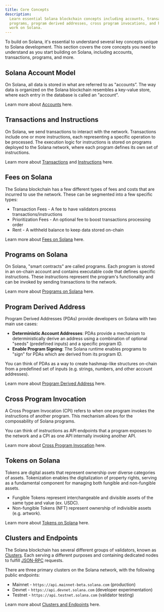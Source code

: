 ```yaml
---
title: Core Concepts
description:
  Learn essential Solana blockchain concepts including accounts, transactions,
  programs, program derived addresses, cross program invocations, and how tokens
  work on Solana.
---
```


To build on Solana, it's essential to understand several key concepts unique to
Solana development. This section covers the core concepts you need to understand
as you start building on Solana, including accounts, transactions, programs, and
more.

## Solana Account Model

On Solana, all data is stored in what are referred to as "accounts”. The way
data is organized on the Solana blockchain resembles a key-value store, where
each entry in the database is called an "account".

Learn more about [Accounts](/docs/core/accounts) here.

## Transactions and Instructions

On Solana, we send transactions to interact with the network. Transactions
include one or more instructions, each representing a specific operation to be
processed. The execution logic for instructions is stored on programs deployed
to the Solana network, where each program defines its own set of instructions.

Learn more about [Transactions](/docs/core/transactions) and
[Instructions](/docs/core/transactions#instruction) here.

## Fees on Solana

The Solana blockchain has a few different types of fees and costs that are
incurred to use the network. These can be segmented into a few specific types:

- Transaction Fees - A fee to have validators process transactions/instructions
- Prioritization Fees - An optional fee to boost transactions processing order
- Rent - A withheld balance to keep data stored on-chain

Learn more about [Fees on Solana](/docs/core/fees) here.

## Programs on Solana

On Solana, "smart contracts" are called programs. Each program is stored in an
on-chain account and contains executable code that defines specific
instructions. These instructions represent the program's functionality and can
be invoked by sending transactions to the network.

Learn more about [Programs on Solana](/docs/core/programs) here.

## Program Derived Address

Program Derived Addresses (PDAs) provide developers on Solana with two main use
cases:

- **Deterministic Account Addresses**: PDAs provide a mechanism to
  deterministically derive an address using a combination of optional "seeds"
  (predefined inputs) and a specific program ID.
- **Enable Program Signing**: The Solana runtime enables programs to "sign" for
  PDAs which are derived from its program ID.

You can think of PDAs as a way to create hashmap-like structures on-chain from a
predefined set of inputs (e.g. strings, numbers, and other account addresses).

Learn more about [Program Derived Address](/docs/core/pda) here.

## Cross Program Invocation

A Cross Program Invocation (CPI) refers to when one program invokes the
instructions of another program. This mechanism allows for the composability of
Solana programs.

You can think of instructions as API endpoints that a program exposes to the
network and a CPI as one API internally invoking another API.

Learn more about [Cross Program Invocation](/docs/core/cpi) here.

## Tokens on Solana

Tokens are digital assets that represent ownership over diverse categories of
assets. Tokenization enables the digitalization of property rights, serving as a
fundamental component for managing both fungible and non-fungible assets.

- Fungible Tokens represent interchangeable and divisible assets of the same
  type and value (ex. USDC).
- Non-fungible Tokens (NFT) represent ownership of indivisible assets (e.g.
  artwork).

Learn more about [Tokens on Solana](/docs/core/tokens) here.

## Clusters and Endpoints

The Solana blockchain has several different groups of validators, known as
[Clusters](/docs/core/clusters). Each serving a different purposes and
containing dedicated nodes to fulfill [JSON-RPC](/docs/rpc/) requests.

There are three primary clusters on the Solana network, with the following
public endpoints:

- Mainnet - `https://api.mainnet-beta.solana.com` (production)
- Devnet - `https://api.devnet.solana.com` (developer experimentation)
- Testnet - `https://api.testnet.solana.com` (validator testing)

Learn more about [Clusters and Endpoints](/docs/core/clusters) here.
